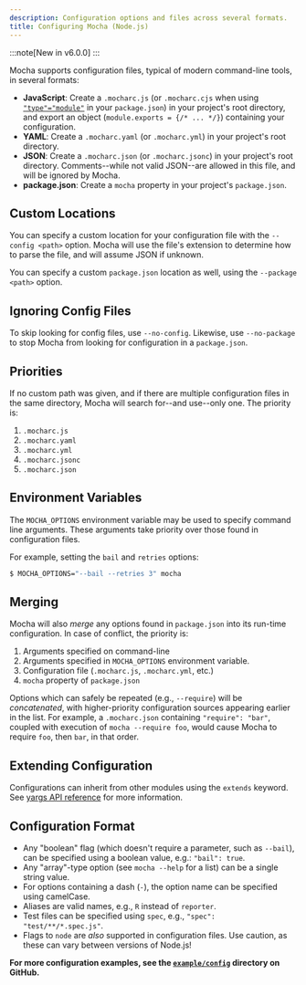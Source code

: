 ```yaml
---
description: Configuration options and files across several formats.
title: Configuring Mocha (Node.js)
---
```


:::note[New in v6.0.0]
:::

Mocha supports configuration files, typical of modern command-line tools, in several formats:

- **JavaScript**: Create a `.mocharc.js` (or `.mocharc.cjs` when using [`"type"="module"`](../explainers/nodejs-native-esm-support) in your `package.json`)
  in your project's root directory, and export an object (`module.exports = {/* ... */}`) containing your configuration.
- **YAML**: Create a `.mocharc.yaml` (or `.mocharc.yml`) in your project's root directory.
- **JSON**: Create a `.mocharc.json` (or `.mocharc.jsonc`) in your project's root directory.
  Comments--while not valid JSON--are allowed in this file, and will be ignored by Mocha.
- **package.json**: Create a `mocha` property in your project's `package.json`.

## Custom Locations

You can specify a custom location for your configuration file with the `--config <path>` option.
Mocha will use the file's extension to determine how to parse the file, and will assume JSON if unknown.

You can specify a custom `package.json` location as well, using the `--package <path>` option.

## Ignoring Config Files

To skip looking for config files, use `--no-config`.
Likewise, use `--no-package` to stop Mocha from looking for configuration in a `package.json`.

## Priorities

If no custom path was given, and if there are multiple configuration files in the same directory, Mocha will search for--and use--only one.
The priority is:

1. `.mocharc.js`
1. `.mocharc.yaml`
1. `.mocharc.yml`
1. `.mocharc.jsonc`
1. `.mocharc.json`

## Environment Variables

The `MOCHA_OPTIONS` environment variable may be used to specify command line arguments.
These arguments take priority over those found in configuration files.

For example, setting the `bail` and `retries` options:

```bash
$ MOCHA_OPTIONS="--bail --retries 3" mocha
```

## Merging

Mocha will also _merge_ any options found in `package.json` into its run-time configuration.
In case of conflict, the priority is:

1. Arguments specified on command-line
1. Arguments specified in `MOCHA_OPTIONS` environment variable.
1. Configuration file (`.mocharc.js`, `.mocharc.yml`, etc.)
1. `mocha` property of `package.json`

Options which can safely be repeated (e.g., `--require`) will be _concatenated_, with higher-priority configuration sources appearing earlier in the list.
For example, a `.mocharc.json` containing `"require": "bar"`, coupled with execution of `mocha --require foo`, would cause Mocha to require `foo`, then `bar`, in that order.

## Extending Configuration

Configurations can inherit from other modules using the `extends` keyword.
See [yargs API reference](http://yargs.js.org/docs/#api-reference-configobject-extends-keyword) for more information.

## Configuration Format

- Any "boolean" flag (which doesn't require a parameter, such as `--bail`), can be specified using a boolean value, e.g.: `"bail": true`.
- Any "array"-type option (see `mocha --help` for a list) can be a single string value.
- For options containing a dash (`-`), the option name can be specified using camelCase.
- Aliases are valid names, e.g., `R` instead of `reporter`.
- Test files can be specified using `spec`, e.g., `"spec": "test/**/*.spec.js"`.
- Flags to `node` are _also_ supported in configuration files.
  Use caution, as these can vary between versions of Node.js!

**For more configuration examples, see the [`example/config`](https://github.com/mochajs/mocha/tree/main/example/config) directory on GitHub.**
